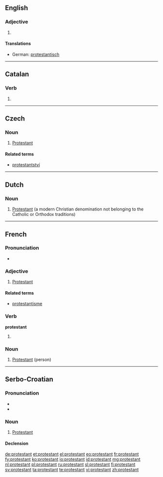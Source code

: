 {{also|Protestant}}
==English==

===Adjective===
{{en-adj}}

# {{alternative form of|Protestant}}
#: {{usex|a '''protestant''' effort}}
#: {{usex|'''protestant''' work ethic}}

====Translations====
{{trans-top|protestant}}
* German: [[protestantisch]]
{{trans-mid}}
{{trans-bottom}}

----

==Catalan==

===Verb===
{{head|ca|verb form}}

# {{ca-verb form of|t=pres|m=ptc|protestar}}

----

==Czech==

===Noun===
{{cs-noun|g=m}}

# [[Protestant]] {{gloss|person}}

====Related terms====
* [[protestantství]] {{n}}

----

==Dutch==
{{wikipedia|lang=nl}}

===Noun===
{{nl-noun|m|protestanten|protestantje}}

# [[Protestant]] (a modern Christian denomination not belonging to the Catholic or Orthodox traditions)

----

==French==

===Pronunciation===
* {{audio|Fr-protestant.ogg|Audio}}

===Adjective===
{{fr-adj}}

# [[Protestant]]

====Related terms====
* [[protestantisme]]

===Verb===
'''protestant'''

# {{present participle of|protester|lang=fr}}

===Noun===
{{fr-noun|m|f=protestante}}

# [[Protestant]] (person)

----

==Serbo-Croatian==

===Pronunciation===
* {{IPA|/protěstant/|lang=sh}}
* {{hyphenation|pro|te|stant}}

===Noun===
{{sh-noun|g=m|head=protèstant|r|протестант|протѐстант}}

# {{Christianity|lang=sh}} [[Protestant]]

====Declension====
{{sh-decl-noun
|protèstant|protestanti
|protestanta|protèstanātā
|protestantu|protestantima
|protestanta|protestante
|protestante|protestanti
|protestantu|protestantima
|protestantom|protestantima
}}

[[de:protestant]]
[[et:protestant]]
[[el:protestant]]
[[eo:protestant]]
[[fr:protestant]]
[[fy:protestant]]
[[ko:protestant]]
[[io:protestant]]
[[id:protestant]]
[[mg:protestant]]
[[nl:protestant]]
[[pl:protestant]]
[[ru:protestant]]
[[sl:protestant]]
[[fi:protestant]]
[[sv:protestant]]
[[ta:protestant]]
[[te:protestant]]
[[vi:protestant]]
[[zh:protestant]]